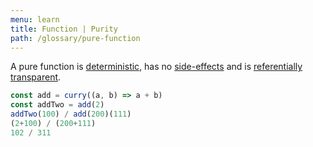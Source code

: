 ```yaml
---
menu: learn
title: Function | Purity
path: /glossary/pure-function
---
```



<Def of="Purity" parent="Function"/>

A pure function is [deterministic](/glossary/deterministic), has no [side-effects](/glossary/side-effect) and is [referentially transparent](/glossary/refentially-transparent).

```js
const add = curry((a, b) => a + b)
const addTwo = add(2)
addTwo(100) / add(200)(111)
(2+100) / (200+111)
102 / 311
```
